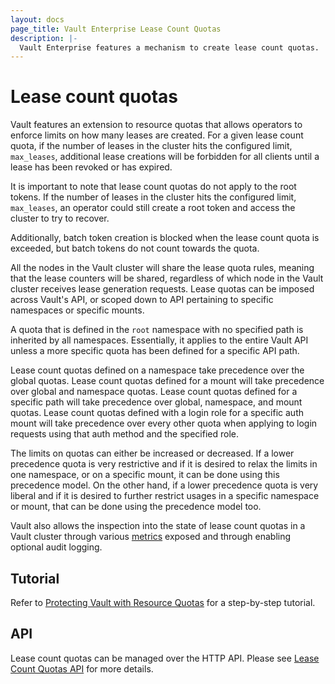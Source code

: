 ```yaml
---
layout: docs
page_title: Vault Enterprise Lease Count Quotas
description: |-
  Vault Enterprise features a mechanism to create lease count quotas.
---
```


# Lease count quotas

Vault features an extension to resource quotas that allows operators to enforce
limits on how many leases are created. For a given lease count quota, if the
number of leases in the cluster hits the configured limit, `max_leases`, additional
lease creations will be forbidden for all clients until a lease has been revoked
or has expired.

It is important to note that lease count quotas do not apply to the root tokens.
If the number of leases in the cluster hits the configured limit, `max_leases`,
an operator could still create a root token and access the cluster to try to recover.

Additionally, batch token creation is blocked when the lease count quota is
exceeded, but batch tokens do not count towards the quota.

All the nodes in the Vault cluster will share the lease quota rules, meaning that
the lease counters will be shared, regardless of which node in the Vault cluster
receives lease generation requests. Lease quotas can be imposed across Vault's API,
or scoped down to API pertaining to specific namespaces or specific mounts.

A quota that is defined in the `root` namespace with no specified path is inherited by all namespaces.
Essentially, it applies to the entire Vault API unless a more specific quota has been defined
for a specific API path.

Lease count quotas defined on a namespace take precedence over the global
quotas. Lease count quotas defined for a mount will take precedence over global
and namespace quotas. Lease count quotas defined for a specific path will take precedence
over global, namespace, and mount quotas. Lease count quotas defined with a login role for
a specific auth mount will take precedence over every other quota when applying to
login requests using that auth method and the specified role.

The limits on quotas can either be increased or decreased. If a lower precedence quota
is very restrictive and if it is desired to relax the limits in one namespace,
or on a specific mount, it can be done using this precedence model. On the
other hand, if a lower precedence quota is very liberal and if it is desired to
further restrict usages in a specific namespace or mount, that can be done
using the precedence model too.

Vault also allows the inspection into the state of lease count quotas in a Vault
cluster through various [metrics](/vault/docs/internals/telemetry#Resource-Quota-Metrics)
exposed and through enabling optional audit logging.

## Tutorial

Refer to [Protecting Vault with Resource
Quotas](/vault/tutorials/operations/resource-quotas) for a
step-by-step tutorial.

## API

Lease count quotas can be managed over the HTTP API. Please see
[Lease Count Quotas API](/vault/api-docs/system/lease-count-quotas) for more details.
